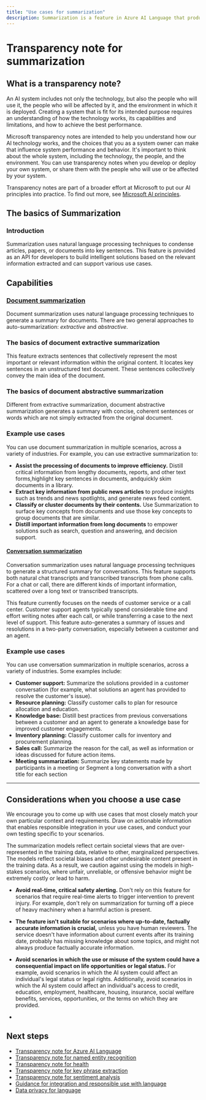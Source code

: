 ```yaml
---
title: "Use cases for summarization"
description: Summarization is a feature in Azure AI Language that produces a summary by extracting sentences from a document or text conversation. The feature condenses articles, papers, or documents to key sentences.
---
```


# Transparency note for summarization


<NonEnglishTranslation />


## What is a transparency note?

An AI system includes not only the technology, but also the people who will use it, the people who will be affected by it, and the environment in which it is deployed. Creating a system that is fit for its intended purpose requires an understanding of how the technology works, its capabilities and limitations, and how to achieve the best performance.

Microsoft transparency notes are intended to help you understand how our AI technology works, and the choices that you as a system owner can make that influence system performance and behavior. It's important to think about the whole system, including the technology, the people, and the environment. You can use transparency notes when you develop or deploy your own system, or share them with the people who will use or be affected by your system.

Transparency notes are part of a broader effort at Microsoft to put our AI principles into practice. To find out more, see [Microsoft AI principles](https://www.microsoft.com/ai/responsible-ai).

## The basics of Summarization

### Introduction
Summarization uses natural language processing techniques to condense articles, papers, or documents into key sentences. This feature is provided as an API for developers to build intelligent solutions based on the relevant information extracted and can support various use cases.


## Capabilities

### [Document summarization](#tab/document)

Document summarization uses natural language processing techniques to generate a summary for documents. There are two general approaches to auto-summarization: *extractive* and *abstractive*.

### The basics of document extractive summarization

This feature extracts sentences that collectively represent the most important or relevant information within the original content. It locates key sentences in an unstructured text document. These sentences collectively convey the main idea of the document.


### The basics of document abstractive summarization

Different from extractive summarization, document abstractive summarization generates a summary with concise, coherent sentences or words which are not simply extracted from the original document.

### Example use cases

You can use document summarization in multiple scenarios, across a variety of industries. For example, you can use extractive summarization to: 
* **Assist the processing of documents to improve efficiency.** Distill critical information from lengthy documents, reports, and other text forms,highlight key sentences in documents, andquickly skim documents in a library.
* **Extract key information from public news articles** to produce insights such as trends and news spotlights, and generate news feed content.
* **Classify or cluster documents by their contents.** Use Summarization to surface key concepts from documents and use those key concepts to group documents that are similar.
* **Distill important information from long documents** to empower solutions such as search, question and answering, and decision support.


#### [Conversation summarization](#tab/conversation)

Conversation summarization uses natural language processing techniques to generate a structured summary for conversations. This feature supports both natural chat transcripts and transcribed transcripts from phone calls. For a chat or call, there are different kinds of important information, scattered over a long text or transcribed transcripts.

This feature currently focuses on the needs of customer service or a call center. Customer support agents typically spend considerable time and effort writing notes after each call, or while transferring a case to the next level of support. This feature auto-generates a summary of issues and resolutions in a two-party conversation, especially between a customer and an agent.

### Example use cases

You can use conversation summarization in multiple scenarios, across a variety of industries. Some examples include:
* **Customer support:** Summarize the solutions  provided in a customer conversation (for example, what solutions an agent has provided to resolve the customer's issue). 
* **Resource planning:** Classify customer calls to plan for resource allocation and education.
* **Knowledge base:** Distill best practices from previous conversations between a customer and an agent to generate a knowledge base for improved customer engagements.
* **Inventory planning:** Classify customer calls for inventory and procurement planning.
* **Sales call:** Summarize the reason for the call, as well as information or ideas discussed for future action items.
* **Meeting summarization:** Summarize key statements made by participants in a meeting or Segment a long conversation with a short title for each section


---

## Considerations when you choose a use case

We encourage you to come up with use cases that most closely match your own particular context and requirements. Draw on actionable information that enables responsible integration in your use cases, and conduct your own testing specific to your scenarios.

The summarization models reflect certain societal views that are over-represented in the training data, relative to other, marginalized perspectives. The models reflect societal biases and other undesirable content present in the training data. As a result, we caution against using the models in high-stakes scenarios, where unfair, unreliable, or offensive behavior might be extremely costly or lead to harm.

* **Avoid real-time, critical safety alerting.** Don't rely on this feature for scenarios that require real-time alerts to trigger intervention to prevent injury. For example, don't rely on summarization for turning off a piece of heavy machinery when a harmful action is present.

* **The feature isn't suitable for scenarios where up-to-date, factually accurate information is crucial,** unless you have human reviewers. The service doesn't have information about current events after its training date, probably has missing knowledge about some topics, and might not always produce factually accurate information.

* **Avoid scenarios in which the use or misuse of the system could have a consequential impact on life opportunities or legal status.** For example, avoid scenarios in which the AI system could affect an individual's legal status or legal rights. Additionally, avoid scenarios in which the AI system could affect an individual's access to credit, education, employment, healthcare, housing, insurance, social welfare benefits, services, opportunities, or the terms on which they are provided.


* <RegulatoryConsiderations />


## Next steps

* [Transparency note for Azure AI Language](/azure/ai-foundry/responsible-ai/language-service/transparency-note)
* [Transparency note for named entity recognition](/azure/ai-foundry/responsible-ai/language-service/transparency-note-named-entity-recognition)
* [Transparency note for health](/azure/ai-foundry/responsible-ai/language-service/transparency-note-health)
* [Transparency note for key phrase extraction](/azure/ai-foundry/responsible-ai/language-service/transparency-note-key-phrase-extraction)
* [Transparency note for sentiment analysis](/azure/ai-foundry/responsible-ai/language-service/transparency-note-sentiment-analysis)
* [Guidance for integration and responsible use with language](/azure/ai-foundry/responsible-ai/language-service/guidance-integration-responsible-use)
* [Data privacy for language](/azure/ai-foundry/responsible-ai/language-service/data-privacy)

